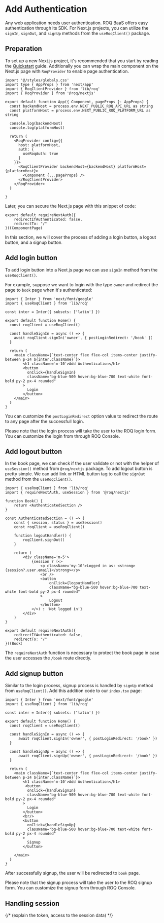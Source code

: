 
# Add Authentication

Any web application needs user authentication. ROQ BaaS offers easy authentication through its SDK. For Next.js projects, you can utilize the `signIn`, `signOut`, and `signUp` methods from the `useRoqClient()` package.

## Preparation

To set up a new Next.js project, it's recommended that you start by reading the [Quickstart](/next-js/quickstart) guide. Additionally you can wrap the main component on the Next.js page with `RoqProvider` to enable page authentication.

```tsx filename="_app.tsx"
import '@/styles/globals.css'
import type { AppProps } from 'next/app'
import { RoqClientProvider } from 'lib/roq'
import { RoqProvider } from '@roq/nextjs'

export default function App({ Component, pageProps }: AppProps) {
  const backendHost = process.env.NEXT_PUBLIC_ROQ_API_URL as string
  const platformHost = process.env.NEXT_PUBLIC_ROQ_PLATFORM_URL as string

  console.log(backendHost)
  console.log(platformHost)
  
  return (
    <RoqProvider config={{
      host: platformHost,
      auth: {
        useRoqAuth: true
      }
    }}>
      <RoqClientProvider backendHost={backendHost} platformHost={platformHost}>
        <Component {...pageProps} />
      </RoqClientProvider>
    </RoqProvider>
  )
 
}
```

Later, you can secure the Next.js page with this snippet of code:

```tsx 
export default requireNextAuth({
	redirectIfAuthenticated: false,
	redirectTo: "/"
})(ComponentPage)
```

In this section, we will cover the process of adding a login button, a logout button, and a signup button.

## Add login button

To add login button into a Next.js page we can use `signIn` method from the `useRoqClient()`. 

For example, suppose we want to login with the type `owner` and redirect the page to `book` page when it's authenticated:

```tsx filename="index.tsx" {10}
import { Inter } from 'next/font/google'
import { useRoqClient } from 'lib/roq'

const inter = Inter({ subsets: ['latin'] })

export default function Home() {
  const roqClient = useRoqClient()

  const handleSignIn = async () => {
	await roqClient.signIn('owner', { postLoginRedirect: '/book' })
  }

  return (
    <main className={`text-center flex flex-col items-center justify-between p-24 ${inter.className}`}>
        <h1 className='m-10'>Add Authentication</h1>
	    <button 
          onClick={handleSignIn}
          className="bg-blue-500 hover:bg-blue-700 text-white font-bold py-2 px-4 rounded"
        >
          Login
        </button>
    </main>
  )
}
```

You can customize the `postLoginRedirect` option value to redirect the route to any page after the successfull login.

<Callout type="info">
Please note that the login process will take the user to the ROQ login form. You can customize the login from through ROQ Console.
</Callout>

## Add logout button

In the book page, we can check if the user validate or not with the helper of `useSession()` method from `@roq/nextjs` package. To add logout button is pretty simple. We can add link or HTML button tag to call the `signOut` method from the `useRoqClient()`.

```tsx filename="book.tsx" {13}
import { useRoqClient } from 'lib/roq'
import { requireNextAuth, useSession } from '@roq/nextjs'

function Book() {
	return <AuthenticatedSection />
}

const AuthenticatedSection = () => {
	const { session, status } = useSession()
	const roqClient = useRoqClient()
	
	function logoutHandler() {
		roqClient.signOut()
	}

	return (
		<div className='m-5'>
			{session ? (<>
				<p className='my-10'>Logged in as: <strong>{session?.user.email}</strong></p>
				<br />
				<button
					onClick={logoutHandler}
					className="bg-blue-500 hover:bg-blue-700 text-white font-bold py-2 px-4 rounded"
				>
					Logout
				</button>
			</>) : 'Not logged in'}
		</div>
	)
}

export default requireNextAuth({
	redirectIfAuthenticated: false,
	redirectTo: "/"
})(Book)
```
The `requireNextAuth` function is necessary to protect the book page in case the user accesses the `/book` route directly. 

## Add signup button

Similar to the login process, signup process is handled by `signUp` method from `useRoqClient()`. Add this addition code to our `index.tsx` page:

```tsx filename="index.tsx" {14}
import { Inter } from 'next/font/google'
import { useRoqClient } from 'lib/roq'

const inter = Inter({ subsets: ['latin'] })

export default function Home() {
  const roqClient = useRoqClient()

  const handleSignIn = async () => {
      await roqClient.signIn('owner', { postLoginRedirect: '/book' })
  }

  const handleSignUp = async () => {
      await roqClient.signUp('owner', { postLoginRedirect: '/book' })
  }

  return (
    <main className={`text-center flex flex-col items-center justify-between p-24 ${inter.className}`}>
        <h1 className='m-10'>Add Authentication</h1>
	     <button 
          onClick={handleSignIn}
          className="bg-blue-500 hover:bg-blue-700 text-white font-bold py-2 px-4 rounded"
        >
          Login
        </button>
        <br/>
        <button 
          onClick={handleSignUp}
          className="bg-blue-500 hover:bg-blue-700 text-white font-bold py-2 px-4 rounded"
        >
          Signup
        </button>

    </main>
  )
}
```
After successfully signup, the user will be redirected to `book` page.

<Callout type="info">
Please note that the signup process will take the user to the ROQ signup form. You can customize the signup form through ROQ Console.
</Callout>

## Handling session 



{/*
(explain the token, access to the session data)
*/}